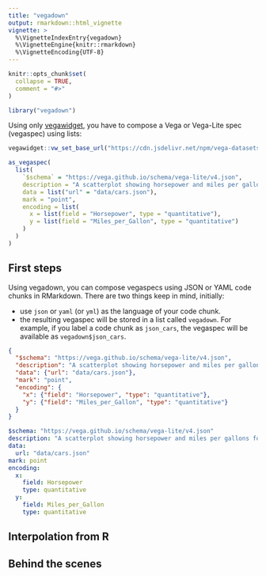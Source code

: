```yaml
---
title: "vegadown"
output: rmarkdown::html_vignette
vignette: >
  %\VignetteIndexEntry{vegadown}
  %\VignetteEngine{knitr::rmarkdown}
  %\VignetteEncoding{UTF-8}
---
```


```r
knitr::opts_chunk$set(
  collapse = TRUE,
  comment = "#>"
)
```

```r
library("vegadown")
```

Using only [vegawidget](https://vegawidget.github.io/vegawidget), you have to compose a Vega or Vega-Lite spec (vegaspec) using lists:

```r
vegawidget::vw_set_base_url("https://cdn.jsdelivr.net/npm/vega-datasets@2")

as_vegaspec(
  list(
    `$schema` = "https://vega.github.io/schema/vega-lite/v4.json",
    description = "A scatterplot showing horsepower and miles per gallons for various cars.",
    data = list("url" = "data/cars.json"),
    mark = "point",
    encoding = list(
      x = list(field = "Horsepower", type = "quantitative"),
      y = list(field = "Miles_per_Gallon", type = "quantitative")
    )  
  ) 
)
```

## First steps

Using vegadown, you can compose vegaspecs using JSON or YAML code chunks in RMarkdown. There are two things keep in mind, initially:

- use `json` or `yaml` (or `yml`) as the language of your code chunk.
- the resulting vegaspec will be stored in a list called `vegadown`. 
  For example, if you label a code chunk as `json_cars`, the vegaspec will be available as `vegadown$json_cars`.

```json
{
  "$schema": "https://vega.github.io/schema/vega-lite/v4.json",
  "description": "A scatterplot showing horsepower and miles per gallons for various cars.",
  "data": {"url": "data/cars.json"},
  "mark": "point",
  "encoding": {
    "x": {"field": "Horsepower", "type": "quantitative"},
    "y": {"field": "Miles_per_Gallon", "type": "quantitative"}
  }
}
```

```yaml
$schema: "https://vega.github.io/schema/vega-lite/v4.json"
description: "A scatterplot showing horsepower and miles per gallons for various cars."
data: 
  url: "data/cars.json"
mark: point
encoding: 
  x: 
    field: Horsepower
    type: quantitative
  y: 
    field: Miles_per_Gallon
    type: quantitative
```

## Interpolation from R

## Behind the scenes
